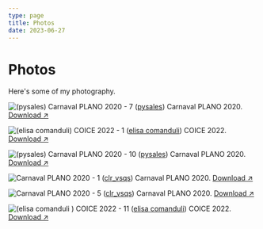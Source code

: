 ```yaml
---
type: page
title: Photos
date: 2023-06-27
---
```


# Photos

Here's some of my photography.


<Image
  src="/images/(pysales) Carnaval PLANO 2020 - 7.JPG"
  alt="(pysales) Carnaval PLANO 2020 - 7"
  width={1125}
  height={750}
  priority
  className="next-image"
/>
([pysales](https://www.instagram.com/pysalles/)) Carnaval PLANO 2020.
[Download ↗ ](https://res.cloudinary.com/lucaos/image/upload/v1687836847/lucaoskaique/pysales_Carnaval_PLANO_2020_-_7_fhn3rb.jpg)

<Image
  src="/images/(elisa comanduli ) COICE 2022 - 1.jpeg"
  alt="(elisa comanduli) COICE 2022 - 1"
  width={1125}
  height={750}
  priority
  className="next-image"
/>
([elisa comanduli](https://www.instagram.com/elisacomandulli/)) COICE 2022.
[Download ↗ ](https://res.cloudinary.com/lucaos/image/upload/v1687836847/lucaoskaique/elisa_comanduli_COICE_2022_-_1_f1hnrr.jpg)

<Image
  src="/images/(pysales) Carnaval PLANO 2020 - 10.JPG"
  alt="(pysales) Carnaval PLANO 2020 - 10"
  width={2037}
  height={1575}
  priority
  className="next-image"
/>
([pysales](https://www.instagram.com/pysalles/)) Carnaval PLANO 2020.
[Download ↗ ](https://res.cloudinary.com/lucaos/image/upload/v1687836847/lucaoskaique/pysales_Carnaval_PLANO_2020_-_10_ftr1wh.jpg)

<Image
  src="/images/Carnaval PLANO 2020 - 1.jpeg"
  alt="Carnaval PLANO 2020 - 1"
  width={1125}
  height={750}
  priority
  className="next-image"
/>
([clr_vsqs](https://www.instagram.com/clr_vsqs/)) Carnaval PLANO 2020.
[Download ↗ ](https://res.cloudinary.com/lucaos/image/upload/v1687836847/lucaoskaique/Carnaval_PLANO_2020_-_1_t1u7zw.jpg)

<Image
  src="/images/Carnaval PLANO 2020 - 5.jpeg"
  alt="Carnaval PLANO 2020 - 5"
  width={1125}
  height={750}
  priority
  className="next-image"
/>
([clr_vsqs](https://www.instagram.com/clr_vsqs/)) Carnaval PLANO 2020.
[Download ↗ ](https://res.cloudinary.com/lucaos/image/upload/v1687836848/lucaoskaique/Carnaval_PLANO_2020_-_5_wveomc.jpg)

<Image
  src="/images/COICE-01 (elisacomandulli) (1).jpeg"
  alt="(elisa comanduli ) COICE 2022 - 11"
  width={1080}
  height={1621}
  priority
  className="next-image"
/>
([elisa comanduli](https://www.instagram.com/elisacomandulli/)) COICE 2022.
[Download ↗ ](https://res.cloudinary.com/lucaos/image/upload/v1687836847/lucaoskaique/COICE-01_elisacomandulli_1_m9kkr8.jpg)
